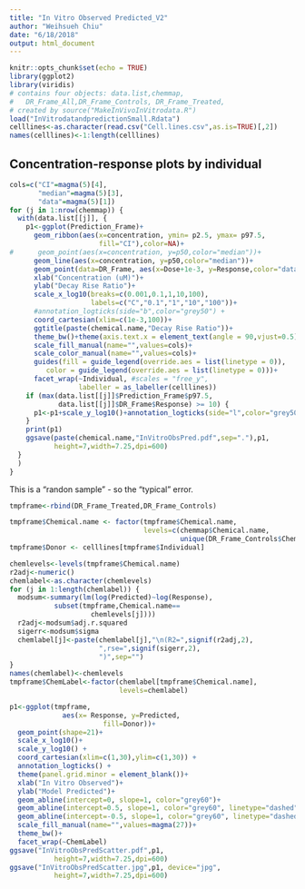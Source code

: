 ---
title: "In Vitro Observed Predicted_V2"
author: "Weihsueh Chiu"
date: "6/18/2018"
output: html_document
---

```{r setup, include=FALSE}
knitr::opts_chunk$set(echo = TRUE)
library(ggplot2)
library(viridis)
# contains four objects: data.list,chemmap,
#   DR_Frame_All,DR_Frame_Controls, DR_Frame_Treated,
# created by source("MakeInVivoInVitrodata.R")
load("InVitrodatandpredictionSmall.Rdata")
celllines<-as.character(read.csv("Cell.lines.csv",as.is=TRUE)[,2])
names(celllines)<-1:length(celllines)
```

## Concentration-response plots by individual

```{r obs vs pred conc-response plots,fig.height=7,fig.width=7}
cols=c("CI"=magma(5)[4],
       "median"=magma(5)[3],
       "data"=magma(5)[1])
for (j in 1:nrow(chemmap)) {
  with(data.list[[j]], {
    p1<-ggplot(Prediction_Frame)+
      geom_ribbon(aes(x=concentration, ymin= p2.5, ymax= p97.5,
                      fill="CI"),color=NA)+
#      geom_point(aes(x=concentration, y=p50,color="median"))+
      geom_line(aes(x=concentration, y=p50,color="median"))+
      geom_point(data=DR_Frame, aes(x=Dose+1e-3, y=Response,color="data"))+
      xlab("Concentration (uM)")+
      ylab("Decay Rise Ratio")+
      scale_x_log10(breaks=c(0.001,0.1,1,10,100),
                    labels=c("C","0.1","1","10","100"))+
      #annotation_logticks(side="b",color="grey50") +
      coord_cartesian(xlim=c(1e-3,100))+
      ggtitle(paste(chemical.name,"Decay Rise Ratio"))+
      theme_bw()+theme(axis.text.x = element_text(angle = 90,vjust=0.5))+
      scale_fill_manual(name="",values=cols)+
      scale_color_manual(name="",values=cols)+
      guides(fill = guide_legend(override.aes = list(linetype = 0)),
         color = guide_legend(override.aes = list(linetype = 0)))+
      facet_wrap(~Individual, #scales = "free_y",
                 labeller = as_labeller(celllines))
    if (max(data.list[[j]]$Prediction_Frame$p97.5,
            data.list[[j]]$DR_Frame$Response) >= 10) {
      p1<-p1+scale_y_log10()+annotation_logticks(side="l",color="grey50")
    }
    print(p1)
    ggsave(paste(chemical.name,"InVitroObsPred.pdf",sep="."),p1,
           height=7,width=7.25,dpi=600)
  }
  )
}

```


This is a "randon sample" - so the "typical" error.

```{r obs vs pred scatter, fig.height=6,fig.width=6}

tmpframe<-rbind(DR_Frame_Treated,DR_Frame_Controls)

tmpframe$Chemical.name <- factor(tmpframe$Chemical.name,
                                 levels=c(chemmap$Chemical.name,
                                          unique(DR_Frame_Controls$Chemical.name)))
tmpframe$Donor <- celllines[tmpframe$Individual]

chemlevels<-levels(tmpframe$Chemical.name)
r2adj<-numeric()
chemlabel<-as.character(chemlevels)
for (j in 1:length(chemlabel)) {
  modsum<-summary(lm(log(Predicted)~log(Response),
           subset(tmpframe,Chemical.name==
                    chemlevels[j])))
  r2adj<-modsum$adj.r.squared
  sigerr<-modsum$sigma
  chemlabel[j]<-paste(chemlabel[j],"\n(R2=",signif(r2adj,2),
                      ",rse=",signif(sigerr,2),
                      ")",sep="")
}
names(chemlabel)<-chemlevels
tmpframe$ChemLabel<-factor(chemlabel[tmpframe$Chemical.name],
                           levels=chemlabel)

p1<-ggplot(tmpframe, 
             aes(x= Response, y=Predicted, 
                       fill=Donor))+
  geom_point(shape=21)+
  scale_x_log10()+
  scale_y_log10() +
  coord_cartesian(xlim=c(1,30),ylim=c(1,30)) +
  annotation_logticks() +
  theme(panel.grid.minor = element_blank())+
  xlab("In Vitro Observed")+
  ylab("Model Predicted")+
  geom_abline(intercept=0, slope=1, color="grey60")+
  geom_abline(intercept=0.5, slope=1, color="grey60", linetype="dashed")+
  geom_abline(intercept=-0.5, slope=1, color="grey60", linetype="dashed")+
  scale_fill_manual(name="",values=magma(27))+
  theme_bw()+
  facet_wrap(~ChemLabel)
ggsave("InVitroObsPredScatter.pdf",p1,
           height=7,width=7.25,dpi=600)
ggsave("InVitroObsPredScatter.jpg",p1, device="jpg",
           height=7,width=7.25,dpi=600)
```

